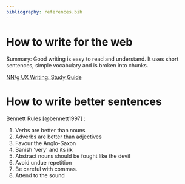 ```yaml
---
bibliography: references.bib
---
```


# How to write for the web {#sec-how-to-write-for-the-web}

[Summary:]{.highlight} Good writing is easy to read and understand. It uses short sentences, 
simple vocabulary and is broken into chunks. 

[NN/g UX Writing: Study Guide](https://www.nngroup.com/articles/ux-writing-study-guide/)

# How to write better sentences

Bennett Rules [@bennett1997] :

1.  Verbs are better than nouns
2.  Adverbs are better than adjectives
3.  Favour the Anglo-Saxon
4.  Banish 'very' and its ilk
5.  Abstract nouns should be fought like the devil
6.  Avoid undue repetition
7.  Be careful with commas.
8.  Attend to the sound
